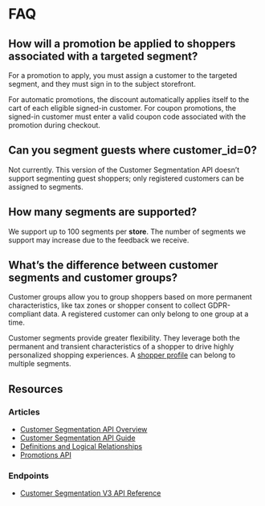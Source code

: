 # FAQ

## How will a promotion be applied to shoppers associated with a targeted segment? 
  
For a promotion to apply, you must assign a customer to the targeted segment, and they must sign in to the subject storefront. 

For automatic promotions, the discount automatically applies itself to the cart of each eligible signed-in customer. For coupon promotions, the signed-in customer must enter a valid coupon code associated with the promotion during checkout.


## Can you segment guests where customer_id=0? 
  
Not currently. This version of the Customer Segmentation API doesn’t support segmenting guest shoppers; only registered customers can be assigned to segments.


## How many segments are supported? 
  
We support up to 100 segments per **store**. The number of segments we support may increase due to the feedback we receive.


## What’s the difference between customer segments and customer groups? 
  
Customer groups allow you to group shoppers based on more permanent characteristics, like tax zones or shopper consent to collect GDPR-compliant data. A registered customer can only belong to one group at a time.

Customer segments provide greater flexibility. They leverage both the permanent and transient characteristics of a shopper to drive highly personalized shopping experiences. A [shopper profile](/docs/store-operations/customer-segmentation/definitions-and-relationships#shopper-profile) can belong to multiple segments.

## Resources

### Articles
* [Customer Segmentation API Overview](/docs/store-operations/customer-segmentation)
* [Customer Segmentation API Guide](/docs/store-operations/customer-segmentation/user-guide)
* [Definitions and Logical Relationships](/docs/store-operations/customer-segmentation/definitions-and-relationships)
* [Promotions API](/docs/store-operations/customer-segmentation/promotions-api)

### Endpoints
* [Customer Segmentation V3 API Reference](/docs/rest-management/customer-segmentation)
